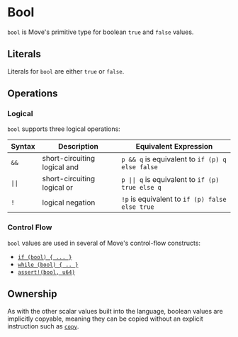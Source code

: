 # Bool

`bool` is Move's primitive type for boolean `true` and `false` values.

## Literals

Literals for `bool` are either `true` or `false`.

## Operations

### Logical

`bool` supports three logical operations:

| Syntax                    | Description                  | Equivalent Expression                                               |
| ------------------------- | ---------------------------- | ------------------------------------------------------------------- |
| `&&`                      | short-circuiting logical and | `p && q` is equivalent to `if (p) q else false`                     |
| <code>&vert;&vert;</code> | short-circuiting logical or  | <code>p &vert;&vert; q</code> is equivalent to `if (p) true else q` |
| `!`                       | logical negation             | `!p` is equivalent to `if (p) false else true`                      |

### Control Flow

`bool` values are used in several of Move's control-flow constructs:

- [`if (bool) { ... }`](conditionals.mdx)
- [`while (bool) { .. }`](loops.mdx)
- [`assert!(bool, u64)`](abort-and-assert.mdx)

## Ownership

As with the other scalar values built into the language, boolean values are implicitly copyable,
meaning they can be copied without an explicit instruction such as
[`copy`](variables.mdx#move-and-copy).
